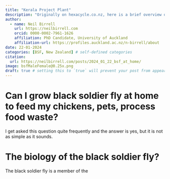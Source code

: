 ```yaml
---
title: "Kerala Project Plant"
description: "Originally on hexacycle.co.nz, here is a brief overview of starting a black soldier fly plant in Kerala, India"
author:
  - name: Neil Birrell
    url: https://neilbirrell.com
    orcid: 0000-0002-7961-1626
    affiliation: PhD Candidate, University of Auckland
    affiliation-url: https://profiles.auckland.ac.nz/n-birrell/about 
date: 22-01-2024
categories: [BSF, New Zealand] # self-defined categories
citation: 
  url: https://neilbirrell.com/posts/2024_01_22_bsf_at_home/ 
image: bsfMaleFemale@0.25x.png
draft: true # setting this to `true` will prevent your post from appearing on your listing page until you're ready!
---
```


# Can I grow black soldier fly at home to feed my chickens, pets, process food waste?

I get asked this question quite frequently and the answer is yes, but it is not as simple as it sounds.

# The biology of the black soldier fly?

The black soldier fly is a member of the 